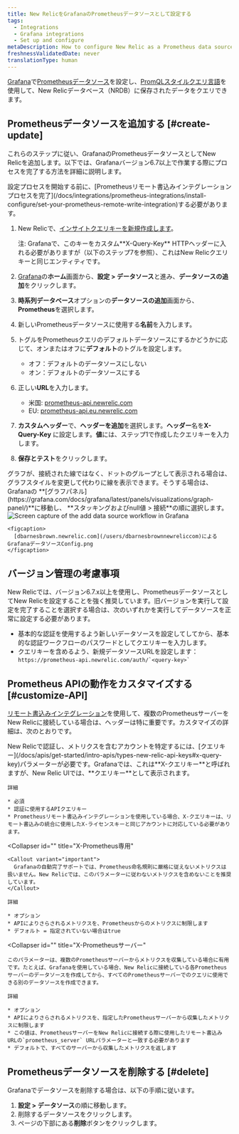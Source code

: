 ```yaml
---
title: New RelicをGrafanaのPrometheusデータソースとして設定する
tags:
  - Integrations
  - Grafana integrations
  - Set up and configure
metaDescription: How to configure New Relic as a Prometheus data source for Grafana
freshnessValidatedDate: never
translationType: human
---
```



[Grafana](https://grafana.com/docs/grafana/latest/features/datasources/prometheus/)で[Prometheusデータソース](https://grafana.com/login)を設定し、[PromQLスタイルクエリ言語](/docs/integrations/prometheus-integrations/view-query-data/supported-promql-features)を使用して、New Relicデータベース（NRDB）に保存されたデータをクエリできます。

## Prometheusデータソースを追加する [#create-update]

これらのステップに従い、GrafanaのPrometheusデータソースとしてNew Relicを追加します。以下では、Grafanaバージョン6.7以上で作業する際にプロセスを完了する方法を詳細に説明します。

<Callout variant="important">
  設定プロセスを開始する前に、[Prometheusリモート書込みインテグレーションプロセスを完了](/docs/integrations/prometheus-integrations/install-configure/set-your-prometheus-remote-write-integration)する必要があります。
</Callout>

1. New Relicで、[インサイトクエリキーを新規作成します](/docs/apis/intro-apis/new-relic-api-keys/#insights-query-key)。

   <Callout variant="important">
     注: Grafanaで、このキーをカスタム**X-Query-Key** HTTPヘッダーに入れる必要がありますが（以下のステップ7を参照）、これはNew Relicクエリキーと同じエンティティです。
   </Callout>

2. [Grafana](https://grafana.com/login)の**ホーム**画面から、**設定 > データソース**と進み、**データソースの追加**をクリックします。

3. **時系列データベース**オプションの**データソースの追加**画面から、**Prometheus**を選択します。

4. 新しいPrometheusデータソースに使用する**名前**を入力します。

5. トグルをPrometheusクエリのデフォルトデータソースにするかどうかに応じて、オンまたはオフに**デフォルト**のトグルを設定します。

   * オフ：デフォルトのデータソースにしない
   * オン：デフォルトのデータソースにする

6. 正しい**URL**を入力します。

   * 米国: [prometheus-api.newrelic.com](https://prometheus-api.newrelic.com)
   * EU: [prometheus-api.eu.newrelic.com](https://prometheus-api.eu.newrelic.com)

7. **カスタムヘッダー**で、**ヘッダーを追加**を選択します。**ヘッダー**名を**X-Query-Key** に設定します。**値**には、ステップ1で作成したクエリキーを入力します。

8. **保存とテスト**をクリックします。

<Callout variant="tip">
  グラフが、接続された線ではなく、ドットのグループとして表示される場合は、グラフスタイルを変更して代わりに線を表示できます。そうする場合は、Grafanaの **[グラフパネル](https://grafana.com/docs/grafana/latest/panels/visualizations/graph-panel/)**に移動し、 **スタッキングおよびnull値 > 接続**の順に選択します。
</Callout>

<CollapserGroup>
  <Collapser
    id=""
    title="サンプル設定の画像"
  >
    <img
      title="Configure New Relic as a Prometheus data source for Grafana"
      alt="Screen capture of the add data source workflow in Grafana"
      src={moreintegrationsGrafanaDataSourceConfig}
    />

    <figcaption>
      [dbarnesbrown.newrelic.com](/users/dbarnesbrownnewreliccom)によるGrafanaデータソースConfig.png
    </figcaption>
  </Collapser>
</CollapserGroup>

<InstallFeedback/>

## バージョン管理の考慮事項

New Relicでは、バージョン6.7.x以上を使用し、PrometheusデータソースとしてNew Relicを設定することを強く推奨しています。旧バージョンを実行して設定を完了することを選択する場合は、次のいずれかを実行してデータソースを正常に設定する必要があります。

* 基本的な認証を使用するよう新しいデータソースを設定してしてから、基本的な認証ワークフローのパスワードとしてクエリキーを入力します。
* クエリキーを含めるよう、新規データソースURLを設定します： `` https://prometheus-api.newrelic.com/auth/`<query-key>` ``

## Prometheus APIの動作をカスタマイズする [#customize-API]

[リモート書込みインテグレーション](/docs/integrations/prometheus-integrations/install-configure/set-your-prometheus-remote-write-integration)を使用して、複数のPrometheusサーバーをNew Relicに接続している場合は、ヘッダーは特に重要です。カスタマイズの詳細は、次のとおりです。

<CollapserGroup>
  <Collapser
    id=""
    title="X-Query-Key（クエリキー）"
  >
    New Relicで認証し、メトリクスを含むアカウントを特定するには、[クエリキー](/docs/apis/get-started/intro-apis/types-new-relic-api-keys#x-query-key)パラメーターが必要です。Grafanaでは、これは**X-クエリキー**と呼ばれますが、New Relic UIでは、**クエリキー**として表示されます。

    詳細

    * 必須
    * 認証に使用するAPIクエリキー
    * Prometheusリモート書込みインテグレーションを使用している場合、X-クエリキーは、リモート書込みの統合に使用したX-ライセンスキーと同じアカウントに対応している必要があります。
  </Collapser>

  <Collapser
    id=""
    title="X-Prometheus専用"
  >
    <Callout variant="important">
      Grafanaの自動完了サポートでは、Prometheus命名規則に厳格に従えないメトリクスは扱いません。New Relicでは、このパラメーターに従わないメトリクスを含めないことを推奨しています。
    </Callout>

    詳細

    * オプション
    * APIによりさらされるメトリクスを、Prometheusからのメトリクスに制限します
    * デフォルト = 指定されていない場合はtrue
  </Collapser>

  <Collapser
    id=""
    title="X-Prometheusサーバー"
  >
    このパラメーターは、複数のPrometheusサーバーからメトリクスを収集している場合に有用です。たとえば、Grafanaを使用している場合、New Relicに接続している各Prometheusサーバーのデータソースを作成してから、すべてのPrometheusサーバーでのクエリに使用できる別のデータソースを作成できます。

    詳細

    * オプション
    * APIによりさらされるメトリクスを、指定したPrometheusサーバーから収集したメトリクスに制限します
    * この値は、PrometheusサーバーをNew Relicに接続する際に使用したリモート書込みURLの`prometheus_server` URLパラメーターと一致する必要があります
    * デフォルトで、すべてのサーバーから収集したメトリクスを返します
  </Collapser>
</CollapserGroup>

## Prometheusデータソースを削除する [#delete]

Grafanaでデータソースを削除する場合は、以下の手順に従います。

1. **設定 > データソース**の順に移動します。
2. 削除するデータソースをクリックします。
3. ページの下部にある**削除**ボタンをクリックします。